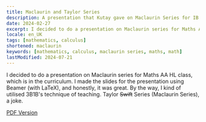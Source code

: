 ```yaml
---
title: Maclaurin and Taylor Series
description: A presentation that Kutay gave on Maclaurin Series for IB Mathematics AA.
date: 2024-02-27
excerpt: I decided to do a presentation on Maclaurin series for Maths AA HL class, which is in the curriculum. I made the slides for the presentation using Beamer (with LaTeX), and honestly, it was great. By the way, I kind of utilised 3B1B's technique of teaching. Taylor ~~Swift~~ Series (Maclaurin Series), a joke.
locale: en_UK
tags: [mathematics, calculus]
shortened: maclaurin
keywords: [mathematics, calculus, maclaurin series, maths, math]
lastModified: 2024-07-21
---
```


I decided to do a presentation on Maclaurin series for Maths AA HL class, which is in the curriculum.
I made the slides for the presentation using Beamer (with LaTeX), and honestly, it was great. 
By the way, I kind of utilised 3B1B's technique of teaching. Taylor ~~Swift~~ Series (Maclaurin Series), a joke.

[PDF Version](/pdfs/taylor.pdf)